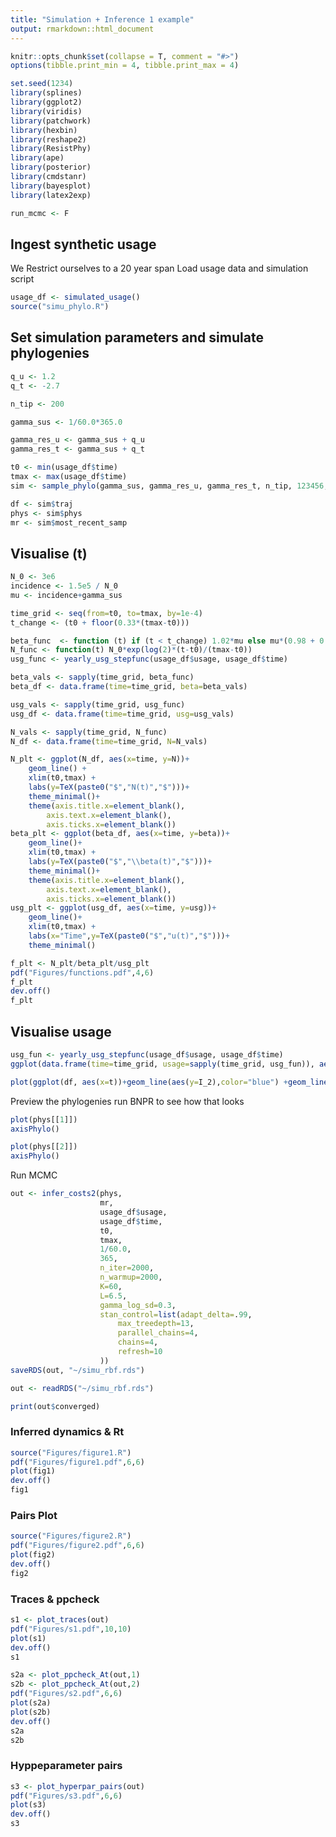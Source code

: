 ```yaml
---
title: "Simulation + Inference 1 example"
output: rmarkdown::html_document
---
```


```r
knitr::opts_chunk$set(collapse = T, comment = "#>")
options(tibble.print_min = 4, tibble.print_max = 4)
```

```r
set.seed(1234)
library(splines)
library(ggplot2)
library(viridis)
library(patchwork)
library(hexbin)
library(reshape2)
library(ResistPhy)
library(ape)
library(posterior)
library(cmdstanr)
library(bayesplot)
library(latex2exp)

run_mcmc <- F
```

## Ingest synthetic usage
We Restrict ourselves to a 20 year span
Load usage data and simulation script
```r
usage_df <- simulated_usage()
source("simu_phylo.R")
```
## Set simulation parameters and simulate phylogenies
```r
q_u <- 1.2
q_t <- -2.7

n_tip <- 200

gamma_sus <- 1/60.0*365.0

gamma_res_u <- gamma_sus + q_u
gamma_res_t <- gamma_sus + q_t

t0 <- min(usage_df$time)
tmax <- max(usage_df$time)
sim <- sample_phylo(gamma_sus, gamma_res_u, gamma_res_t, n_tip, 123456, 1234567) 

df <- sim$traj
phys <- sim$phys
mr <- sim$most_recent_samp
```

## Visualise \beta(t)
```r
N_0 <- 3e6
incidence <- 1.5e5 / N_0
mu <- incidence+gamma_sus

time_grid <- seq(from=t0, to=tmax, by=1e-4)
t_change <- (t0 + floor(0.33*(tmax-t0)))

beta_func  <- function (t) if (t < t_change) 1.02*mu else mu*(0.98 + 0.06*(t-t_change)/(tmax-t_change))
N_func <- function(t) N_0*exp(log(2)*(t-t0)/(tmax-t0))
usg_func <- yearly_usg_stepfunc(usage_df$usage, usage_df$time)

beta_vals <- sapply(time_grid, beta_func)
beta_df <- data.frame(time=time_grid, beta=beta_vals)

usg_vals <- sapply(time_grid, usg_func)
usg_df <- data.frame(time=time_grid, usg=usg_vals)

N_vals <- sapply(time_grid, N_func)
N_df <- data.frame(time=time_grid, N=N_vals)

N_plt <- ggplot(N_df, aes(x=time, y=N))+
    geom_line() +
    xlim(t0,tmax) +
    labs(y=TeX(paste0("$","N(t)","$")))+
    theme_minimal()+
    theme(axis.title.x=element_blank(),
        axis.text.x=element_blank(),
        axis.ticks.x=element_blank())
beta_plt <- ggplot(beta_df, aes(x=time, y=beta))+
    geom_line()+
    xlim(t0,tmax) +
    labs(y=TeX(paste0("$","\\beta(t)","$")))+
    theme_minimal()+
    theme(axis.title.x=element_blank(),
        axis.text.x=element_blank(),
        axis.ticks.x=element_blank())
usg_plt <- ggplot(usg_df, aes(x=time, y=usg))+
    geom_line()+
    xlim(t0,tmax) +
    labs(x="Time",y=TeX(paste0("$","u(t)","$")))+
    theme_minimal()

f_plt <- N_plt/beta_plt/usg_plt
pdf("Figures/functions.pdf",4,6)
f_plt
dev.off()
f_plt
```

## Visualise usage
```r
usg_fun <- yearly_usg_stepfunc(usage_df$usage, usage_df$time)
ggplot(data.frame(time=time_grid, usage=sapply(time_grid, usg_fun)), aes(x=time, y=usage))+geom_line()+theme_minimal()
```

```r
plot(ggplot(df, aes(x=t))+geom_line(aes(y=I_2),color="blue") +geom_line(aes(y=I_3),color="red"))
```

Preview the phylogenies run BNPR to see how that looks
```r
plot(phys[[1]])
axisPhylo()
```
```r
plot(phys[[2]])
axisPhylo()
```

Run MCMC
```r
out <- infer_costs2(phys, 
                    mr,
                    usage_df$usage,
                    usage_df$time,
                    t0,
                    tmax,
                    1/60.0,
                    365,
                    n_iter=2000, 
                    n_warmup=2000,
                    K=60,
                    L=6.5,
                    gamma_log_sd=0.3,
                    stan_control=list(adapt_delta=.99,
                        max_treedepth=13,
                        parallel_chains=4,
                        chains=4,
                        refresh=10
                    ))                    
saveRDS(out, "~/simu_rbf.rds")
```

```r
out <- readRDS("~/simu_rbf.rds")
```

```r
print(out$converged)
```

### Inferred dynamics & Rt
```r
source("Figures/figure1.R")
pdf("Figures/figure1.pdf",6,6)
plot(fig1)
dev.off()
fig1
```

### Pairs Plot
```r
source("Figures/figure2.R")
pdf("Figures/figure2.pdf",6,6)
plot(fig2)
dev.off()
fig2
```

### Traces & ppcheck
```r
s1 <- plot_traces(out)
pdf("Figures/s1.pdf",10,10)
plot(s1)
dev.off()
s1
```
```r
s2a <- plot_ppcheck_At(out,1)
s2b <- plot_ppcheck_At(out,2)
pdf("Figures/s2.pdf",6,6)
plot(s2a)
plot(s2b)
dev.off()
s2a
s2b
```

### Hyppeparameter pairs
```r
s3 <- plot_hyperpar_pairs(out)
pdf("Figures/s3.pdf",6,6)
plot(s3)
dev.off()
s3
```
